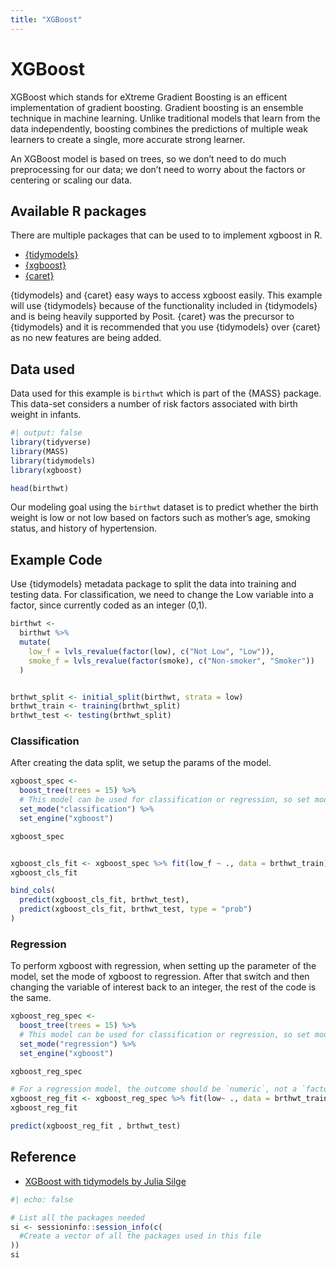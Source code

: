 ```yaml
---
title: "XGBoost"
---
```


# XGBoost

XGBoost which stands for eXtreme Gradient Boosting is an efficent implementation of gradient boosting. Gradient boosting is an ensemble technique in machine learning. Unlike traditional models that learn from the data independently, boosting combines the predictions of multiple weak learners to create a single, more accurate strong learner.

An XGBoost model is based on trees, so we don’t need to do much preprocessing for our data; we don’t need to worry about the factors or centering or scaling our data.

## Available R packages

There are multiple packages that can be used to to implement xgboost in R.

-   [{tidymodels}](https://www.tidymodels.org/)
-   [{xgboost}](https://cran.r-project.org/web/packages/xgboost/index.html)
-   [{caret}](https://cran.r-project.org/web/packages/caret/index.html)

{tidymodels} and {caret} easy ways to access xgboost easily. This example will use {tidymodels} because of the functionality included in {tidymodels} and is being heavily supported by Posit. {caret} was the precursor to {tidymodels} and it is recommended that you use {tidymodels} over {caret} as no new features are being added. 

## Data used

Data used for this example is `birthwt` which is part of the {MASS} package. This data-set considers a number of risk factors associated with birth weight in infants.

```r
#| output: false
library(tidyverse)
library(MASS)
library(tidymodels)
library(xgboost)

head(birthwt)
```

Our modeling goal using the `birthwt` dataset is to predict whether the birth weight is low or not low based on factors such as mother's age, smoking status, and history of hypertension.

## Example Code

Use {tidymodels} metadata package to split the data into training and testing data. For classification, we need to change the Low variable into a factor, since currently coded as an integer (0,1).

```r

birthwt <- 
  birthwt %>% 
  mutate(
    low_f = lvls_revalue(factor(low), c("Not Low", "Low")),
    smoke_f = lvls_revalue(factor(smoke), c("Non-smoker", "Smoker"))
  )


brthwt_split <- initial_split(birthwt, strata = low)
brthwt_train <- training(brthwt_split)
brthwt_test <- testing(brthwt_split)


```

### Classification

After creating the data split, we setup the params of the model.

```r

xgboost_spec <- 
  boost_tree(trees = 15) %>% 
  # This model can be used for classification or regression, so set mode
  set_mode("classification") %>% 
  set_engine("xgboost")

xgboost_spec


xgboost_cls_fit <- xgboost_spec %>% fit(low_f ~ ., data = brthwt_train)
xgboost_cls_fit

bind_cols(
  predict(xgboost_cls_fit, brthwt_test),
  predict(xgboost_cls_fit, brthwt_test, type = "prob")
)


```

### Regression

To perform xgboost with regression, when setting up the parameter of the model, set the mode of xgboost to regression. After that switch and then changing the variable of interest back to an integer, the rest of the code is the same.

```r
xgboost_reg_spec <- 
  boost_tree(trees = 15) %>% 
  # This model can be used for classification or regression, so set mode
  set_mode("regression") %>% 
  set_engine("xgboost")

xgboost_reg_spec

# For a regression model, the outcome should be `numeric`, not a `factor`.
xgboost_reg_fit <- xgboost_reg_spec %>% fit(low~ ., data = brthwt_train)
xgboost_reg_fit 

predict(xgboost_reg_fit , brthwt_test)


```

## Reference

-   [XGBoost with tidymodels by Julia Silge](https://juliasilge.com/blog/xgboost-tune-volleyball/)

::: {.callout-note collapse="true" title="Session Info"}
```r
#| echo: false

# List all the packages needed 
si <- sessioninfo::session_info(c(
  #Create a vector of all the packages used in this file 
))
si
```
:::
